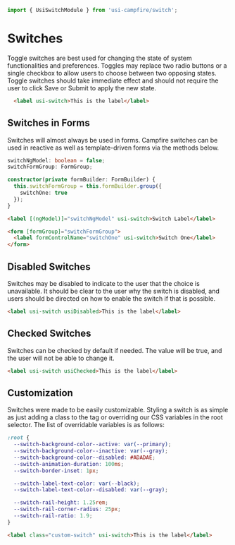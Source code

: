 ```ts
import { UsiSwitchModule } from 'usi-campfire/switch';
```

# Switches
Toggle switches are best used for changing the state of system functionalities and preferences. Toggles may replace two radio buttons or a single checkbox to
allow users to choose between two opposing states. Toggle switches should take immediate effect and should not require the user to click Save or Submit to
apply the new state.

```html
  <label usi-switch>This is the label</label>
```

## Switches in Forms
Switches will almost always be used in forms. Campfire switches can be used in reactive as well as template-driven forms via the methods below.

```ts
switchNgModel: boolean = false;
switchFormGroup: FormGroup;

constructor(private formBuilder: FormBuilder) {
  this.switchFormGroup = this.formBuilder.group({
    switchOne: true
  });
}
```

```html
<label [(ngModel)]="switchNgModel" usi-switch>Switch Label</label>

<form [formGroup]="switchFormGroup">
  <label formControlName="switchOne" usi-switch>Switch One</label>
</form>
```

## Disabled Switches
Switches may be disabled to indicate to the user that the choice is unavailable. It should be clear to the user why the switch is disabled, and users should be
directed on how to enable the switch if that is possible.

```html
<label usi-switch usiDisabled>This is the label</label>
```

## Checked Switches
Switches can be checked by default if needed. The value will be true, and the user will not be able to change it.

```html
<label usi-switch usiChecked>This is the label</label>
```

## Customization
Switches were made to be easily customizable. Styling a switch is as simple as just adding a class to the tag or overriding our CSS variables in the root
selector. The list of overridable variables is as follows:

```css
:root {
  --switch-background-color--active: var(--primary);
  --switch-background-color--inactive: var(--gray);
  --switch-background-color--disabled: #ADADAE;
  --switch-animation-duration: 100ms;
  --switch-border-inset: 1px;

  --switch-label-text-color: var(--black);
  --switch-label-text-color--disabled: var(--gray);

  --switch-rail-height: 1.25rem;
  --switch-rail-corner-radius: 25px;
  --switch-rail-ratio: 1.9;
}
```

```html
<label class="custom-switch" usi-switch>This is the label</label>
```

